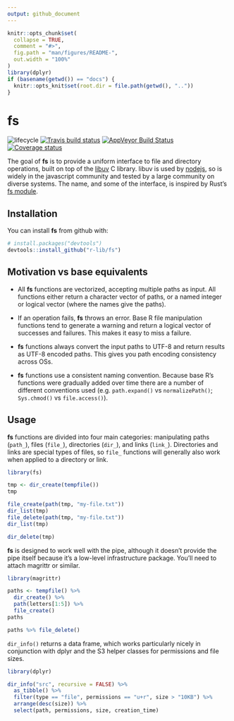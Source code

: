 ```yaml
---
output: github_document
---
```


<!-- README.md is generated from README.Rmd. Please edit that file -->

```r
knitr::opts_chunk$set(
  collapse = TRUE,
  comment = "#>",
  fig.path = "man/figures/README-",
  out.width = "100%"
)
library(dplyr)
if (basename(getwd()) == "docs") {
  knitr::opts_knit$set(root.dir = file.path(getwd(), ".."))
}
```

# fs
![lifecycle](https://img.shields.io/badge/lifecycle-experimental-orange.svg)
[![Travis build status](https://travis-ci.org/r-lib/fs.svg?branch=master)](https://travis-ci.org/r-lib/fs)
[![AppVeyor Build Status](https://ci.appveyor.com/api/projects/status/github/r-lib/fs?branch=master&svg=true)](https://ci.appveyor.com/project/r-lib/fs)
[![Coverage status](https://codecov.io/gh/r-lib/fs/branch/master/graph/badge.svg)](https://codecov.io/github/r-lib/fs?branch=master)

The goal of **fs** is to provide a uniform interface to file and directory operations, built on top of the [libuv](http://docs.libuv.org/en/v1.x/fs.html) C library. libuv is used by [nodejs](https://nodejs.org), so is widely in the javascript community and tested by a large community on diverse systems. The name, and some of the interface, is inspired by Rust's [fs module](https://doc.rust-lang.org/std/fs/index.html).

## Installation

You can install **fs** from github with:

``` r
# install.packages("devtools")
devtools::install_github("r-lib/fs")
```

## Motivation vs base equivalents

* All **fs** functions are vectorized, accepting multiple paths as input.
  All functions either return a character vector of paths, or
  a named integer or logical vector (where the names give the paths).

* If an operation fails, **fs** throws an error. Base R file manipulation functions
  tend to generate a warning and return a logical vector of successes and
  failures. This makes it easy to miss a failure.

* **fs** functions always convert the input paths to UTF-8 and return results as
  UTF-8 encoded paths. This gives you path encoding consistency across OSs.

* **fs** functions use a consistent naming convention. Because base R's functions
  were gradually added over time there are a number of different conventions 
  used (e.g. `path.expand()` vs `normalizePath()`; `Sys.chmod()` vs 
  `file.access()`).

## Usage

**fs** functions are divided into four main categories: manipulating paths 
(`path_`), files (`file_`), directories (`dir_`), and links (`link_`). 
Directories and links are special types of files, so `file_` functions 
will generally also work when applied to a directory or link.

```r
library(fs)

tmp <- dir_create(tempfile())
tmp

file_create(path(tmp, "my-file.txt"))
dir_list(tmp)
file_delete(path(tmp, "my-file.txt"))
dir_list(tmp)

dir_delete(tmp)
```

**fs** is designed to work well with the pipe, although it doesn't provide the 
pipe itself because it's a low-level infrastructure package. You'll need to
attach magrittr or similar.

```r
library(magrittr)

paths <- tempfile() %>%
  dir_create() %>%
  path(letters[1:5]) %>%
  file_create() 
paths

paths %>% file_delete()
```

`dir_info()` returns a data frame, which works particularly nicely in conjunction with dplyr and the S3 helper classes for permissions and file sizes.

```r
library(dplyr)

dir_info("src", recursive = FALSE) %>%
  as_tibble() %>%
  filter(type == "file", permissions == "u+r", size > "10KB") %>%
  arrange(desc(size)) %>%
  select(path, permissions, size, creation_time)
```
